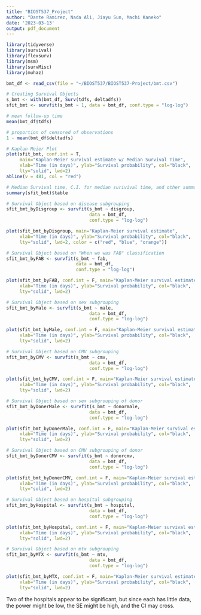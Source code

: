```yaml
---
title: "BIOST537_Project"
author: "Dante Ramirez, Nada Ali, Jiayu Sun, Machi Kaneko"
date: '2023-03-13'
output: pdf_document
---
```


```r

library(tidyverse)
library(survival)
library(flexsurv)
library(msm)
library(survMisc)
library(muhaz)

bmt_df <- read_csv(file = "~/BIOST537/BIOST537-Project/bmt.csv")

```

```r

# Creating Survival Objects
s_bmt <- with(bmt_df, Surv(tdfs, deltadfs))
sfit_bmt <- survfit(s_bmt ~ 1, data = bmt_df, conf.type = "log-log")

# mean follow-up time
mean(bmt_df$tdfs)

# proportion of censored of observations
1 - mean(bmt_df$deltadfs)

# Kaplan Meier Plot
plot(sfit_bmt, conf.int = T,
     main="Kaplan-Meier survival estimate w/ Median Survival Time",
     xlab="Time (in days)", ylab="Survival probability", col="black", 
     lty="solid", lwd=2)
abline(v = 481, col = "red")

# Median Survival time, C.I. for median surivival time, and other summary stats
summary(sfit_bmt)$table

```

```r

# Survival Object based on disease subgrouping
sfit_bmt_byDisgroup <- survfit(s_bmt ~ disgroup,
                               data = bmt_df,
                               conf.type = "log-log")

plot(sfit_bmt_byDisgroup, main="Kaplan-Meier survival estimate",
     xlab="Time (in days)", ylab="Survival probability", col="black", 
     lty="solid", lwd=2, color = c("red", "blue", "orange"))

# Survival Object based on "When we was FAB" classification
sfit_bmt_byFAB <- survfit(s_bmt ~ fab,
                          data = bmt_df,
                          conf.type = "log-log")

plot(sfit_bmt_byFAB, conf.int = F, main="Kaplan-Meier survival estimate",
     xlab="Time (in days)", ylab="Survival probability", col="black", 
     lty="solid", lwd=2)


```

```r

# Survival Object based on sex subgrouping
sfit_bmt_byMale <- survfit(s_bmt ~ male,
                               data = bmt_df,
                               conf.type = "log-log")

plot(sfit_bmt_byMale, conf.int = F, main="Kaplan-Meier survival estimate, by Sex",
     xlab="Time (in days)", ylab="Survival probability", col="black", 
     lty="solid", lwd=2)

# Survival Object based on CMV subgrouping
sfit_bmt_byCMV <- survfit(s_bmt ~ cmv,
                               data = bmt_df,
                               conf.type = "log-log")

plot(sfit_bmt_byCMV, conf.int = F, main="Kaplan-Meier survival estimate, by CMV",
     xlab="Time (in days)", ylab="Survival probability", col="black", 
     lty="solid", lwd=2)

# Survival Object based on sex subgrouping of donor
sfit_bmt_byDonerMale <- survfit(s_bmt ~ donormale,
                               data = bmt_df,
                               conf.type = "log-log")

plot(sfit_bmt_byDonerMale, conf.int = F, main="Kaplan-Meier survival estimate, by Donor Sex",
     xlab="Time (in days)", ylab="Survival probability", col="black", 
     lty="solid", lwd=2)

# Survival Object based on CMV subgrouping of donor
sfit_bmt_byDonerCMV <- survfit(s_bmt ~ donorcmv,
                               data = bmt_df,
                               conf.type = "log-log")

plot(sfit_bmt_byDonerCMV, conf.int = F, main="Kaplan-Meier survival estimate, by Donor CMV",
     xlab="Time (in days)", ylab="Survival probability", col="black", 
     lty="solid", lwd=2)

# Survival Object based on hospital subgrouping
sfit_bmt_byHospital <- survfit(s_bmt ~ hospital,
                               data = bmt_df,
                               conf.type = "log-log")

plot(sfit_bmt_byHospital, conf.int = F, main="Kaplan-Meier survival estimate, by Hospital",
     xlab="Time (in days)", ylab="Survival probability", col="black", 
     lty="solid", lwd=2)

# Survival Object based on mtx subgrouping
sfit_bmt_byMTX <- survfit(s_bmt ~ mtx,
                               data = bmt_df,
                               conf.type = "log-log")

plot(sfit_bmt_byMTX, conf.int = F, main="Kaplan-Meier survival estimate, by MTX",
     xlab="Time (in days)", ylab="Survival probability", col="black", 
     lty="solid", lwd=2)

```

Two of the hospitals appear to be significant, but since each has little data, the power might be low, the SE might be high, and the CI may cross.
